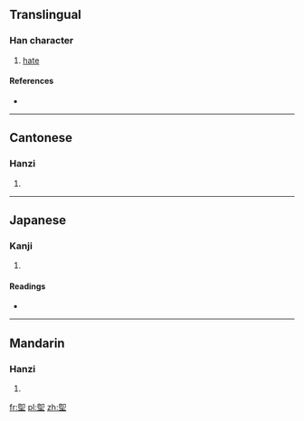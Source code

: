==Translingual==

===Han character===
{{Han char|rn=32|rad=土|as=09|sn=12|four=7710<sub>4</sub>|canj=日中土 (ALG)}}

# [[hate]]

====References====
* {{Han ref|kx=0234.060|dkj=05276|dj=0471.140|hdz=10447.110|uh=5832|ud=22578|bh=D14B|bd=53579}}

----

==Cantonese==

===Hanzi===
{{yue-hanzi|jyut=|y=jik1}}

# {{defn|lang=yue|sort=土09}}

----

==Japanese==

===Kanji===
{{ja-kanji|grade=|rs=土09}}

# {{defn|lang=ja|sort=土09}}

====Readings====
* {{ja-readings|on=[[しつ]] (shitsu), [[しち]] (shichi), [[しょく]] (shoku), [[じき]] (jiki), [[しき]] (shiki), [[し]] (shi)|kun=[[やきつち]] (yakitsuchi), [[もえさし]] (moesashi), [[にくむ]] (nikumu), [[あさぐ]] (asagu)}}

----

==Mandarin==

===Hanzi===
{{cmn-hanzi|pin=[[jí]] ([[ji2]])|wg=chi<sup>2</sup>}}

# {{defn|lang=cmn|sort=土09}}

[[fr:堲]]
[[pl:堲]]
[[zh:堲]]